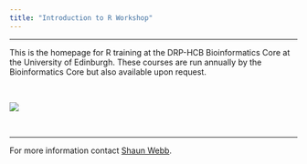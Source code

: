 ```yaml
---
title: "Introduction to R Workshop"
---
```


------------------------------------------------------------------------

This is the homepage for R training at the DRP-HCB Bioinformatics Core at the University of Edinburgh. These courses are run annually by the Bioinformatics Core but also available upon request.

<br>

![](images/logo.png)

<br>

------------------------------------------------------------------------

For more information contact [Shaun Webb](mailto:shaun.webb@ed.ac.uk).
